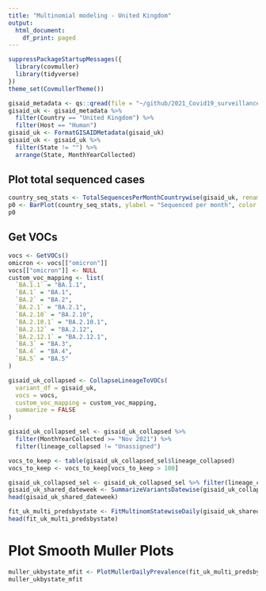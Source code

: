 ```yaml
---
title: "Multinomial modeling - United Kingdom"
output:
  html_document:
    df_print: paged
---
```



```r
suppressPackageStartupMessages({
  library(covmuller)
  library(tidyverse)
})
theme_set(CovmullerTheme())
```

```r
gisaid_metadata <- qs::qread(file = "~/github/2021_Covid19_surveillance/data/all_metadata/metadata_tsv_2022_05_23.qs")
gisaid_uk <- gisaid_metadata %>%
  filter(Country == "United Kingdom") %>%
  filter(Host == "Human")
gisaid_uk <- FormatGISAIDMetadata(gisaid_uk)
gisaid_uk <- gisaid_uk %>%
  filter(State != "") %>%
  arrange(State, MonthYearCollected)
```

## Plot total sequenced cases

```r
country_seq_stats <- TotalSequencesPerMonthCountrywise(gisaid_uk, rename_country_as_state = TRUE)
p0 <- BarPlot(country_seq_stats, ylabel = "Sequenced per month", color = "slateblue1", label_si = TRUE, xangle = 90, title = "United Kingdom")
p0
```

## Get VOCs

```r
vocs <- GetVOCs()
omicron <- vocs[["omicron"]]
vocs[["omicron"]] <- NULL
custom_voc_mapping <- list(
  `BA.1.1` = "BA.1.1",
  `BA.1` = "BA.1",
  `BA.2` = "BA.2",
  `BA.2.1` = "BA.2.1",
  `BA.2.10` = "BA.2.10",
  `BA.2.10.1` = "BA.2.10.1",
  `BA.2.12` = "BA.2.12",
  `BA.2.12.1` = "BA.2.12.1",
  `BA.3` = "BA.3",
  `BA.4` = "BA.4",
  `BA.5` = "BA.5"
)
```


```r
gisaid_uk_collapsed <- CollapseLineageToVOCs(
  variant_df = gisaid_uk,
  vocs = vocs,
  custom_voc_mapping = custom_voc_mapping,
  summarize = FALSE
)

gisaid_uk_collapsed_sel <- gisaid_uk_collapsed %>%
  filter(MonthYearCollected >= "Nov 2021") %>%
  filter(lineage_collapsed != "Unassigned")

vocs_to_keep <- table(gisaid_uk_collapsed_sel$lineage_collapsed)
vocs_to_keep <- vocs_to_keep[vocs_to_keep > 100]

gisaid_uk_collapsed_sel <- gisaid_uk_collapsed_sel %>% filter(lineage_collapsed %in% names(vocs_to_keep))
gisaid_uk_shared_dateweek <- SummarizeVariantsDatewise(gisaid_uk_collapsed_sel, by_state = TRUE)
head(gisaid_uk_shared_dateweek)
```

```r
fit_uk_multi_predsbystate <- FitMultinomStatewiseDaily(gisaid_uk_shared_dateweek)
head(fit_uk_multi_predsbystate)
```

# Plot Smooth Muller Plots

```r
muller_ukbystate_mfit <- PlotMullerDailyPrevalence(fit_uk_multi_predsbystate, ncol = 3)
muller_ukbystate_mfit
```
